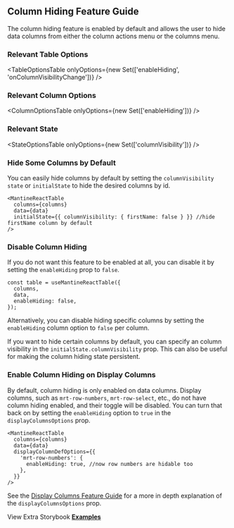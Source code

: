 
<Head>
  <title>Column Hiding Feature Guide - Mantine React Table Docs</title>
  <meta
    name="description"
    content="How to use, customize, or disable column hiding and visibility features of Mantine React Table"
  />
</Head>

## Column Hiding Feature Guide

The column hiding feature is enabled by default and allows the user to hide data columns from either the column actions menu or the columns menu.

### Relevant Table Options

<TableOptionsTable
  onlyOptions={new Set(['enableHiding', 'onColumnVisibilityChange'])}
/>

### Relevant Column Options

<ColumnOptionsTable onlyOptions={new Set(['enableHiding'])} />

### Relevant State

<StateOptionsTable onlyOptions={new Set(['columnVisibility'])} />

### Hide Some Columns by Default

You can easily hide columns by default by setting the `columnVisibility` `state` or `initialState` to hide the desired columns by id.

```tsx
<MantineReactTable
  columns={columns}
  data={data}
  initialState={{ columnVisibility: { firstName: false } }} //hide firstName column by default
/>
```

### Disable Column Hiding

If you do not want this feature to be enabled at all, you can disable it by setting the `enableHiding` prop to `false`.

```tsx
const table = useMantineReactTable({
  columns,
  data,
  enableHiding: false,
});
```

Alternatively, you can disable hiding specific columns by setting the `enableHiding` column option to `false` per column.

If you want to hide certain columns by default, you can specify an column visibility in the `initialState.columnVisibility` prop. This can also be useful for making the column hiding state persistent.

<Example />

### Enable Column Hiding on Display Columns

By default, column hiding is only enabled on data columns. Display columns, such as `mrt-row-numbers`, `mrt-row-select`, etc., do not have column hiding enabled, and their toggle will be disabled. You can turn that back on by setting the `enableHiding` option to `true` in the `displayColumnsOptions` prop.

```tsx
<MantineReactTable
  columns={columns}
  data={data}
  displayColumnDefOptions={{
    'mrt-row-numbers': {
      enableHiding: true, //now row numbers are hidable too
    },
  }}
/>
```

See the [Display Columns Feature Guide](/docs/guides/display-columns#display-column-definition-options-prop) for a more in depth explanation of the `displayColumnsOptions` prop.

View Extra Storybook **[Examples](https://www.mantine-react-table.dev/?path=/story/features-column-hiding-examples)**
